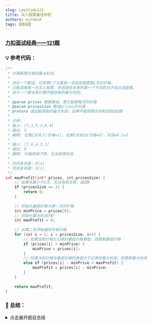 ```yaml
---
slug: LeetCode121
title: 买入股票最佳时机
authors: eurekaX
tags: [数组]
---
```



### <B2>[力扣面试经典——121题](https://leetcode.cn/problems/best-time-to-buy-and-sell-stock/description/?envType=study-plan-v2&envId=top-interview-150 "力扣")</B2>

<!-- truncate -->


### 💡 参考代码：

```c
/**
 * 计算股票交易的最大利润
 * 
 * 给定一个数组，它的第i个元素是一支给定股票第i天的价格。
 * 只能选择某一天买入股票，并选择在未来的某一个不同的日子卖出该股票。
 * 设计一个算法来计算所能获取的最大利润。
 * 
 * @param prices 整数数组，表示股票每天的价格
 * @param pricesSize 数组prices的长度
 * @return 返回能获取的最大利润，如果不能获取任何利润则返回0
 * 
 * 示例:
 * 输入: [7,1,5,3,6,4]
 * 输出: 5
 * 解释: 在第2天买入(价格=1)，在第5天卖出(价格=6)，利润=6-1=5
 * 
 * 输入: [7,6,4,3,1]
 * 输出: 0
 * 解释: 价格持续下跌，无法获得利润
 * 
 * 时间复杂度: O(n)
 * 空间复杂度: O(1)
 */
int maxProfit(int* prices, int pricesSize) {
    // 如果天数少于2天，无法完成交易，返回0
    if (pricesSize <= 1) {
        return 0;
    }
    
    // 初始化最低价格为第一天的价格
    int minPrice = prices[0];
    // 初始化最大利润为0
    int maxProfit = 0;
    
    // 从第二天开始遍历所有价格
    for (int i = 1; i < pricesSize; i++) {
        // 如果当前价格比记录的最低价格更低，则更新最低价格
        if (prices[i] < minPrice) {
            minPrice = prices[i];
        } 
        // 如果当前价格与最低价格的差值大于记录的最大利润，则更新最大利润
        else if (prices[i] - minPrice > maxProfit) {
            maxProfit = prices[i] - minPrice;
        }
    }
    
    return maxProfit;
}
```

### 📖 总结：

<details>
<summary>点击展开题目总结</summary>
# 🤔 买卖股票的最佳时机

---

## 1️⃣ 题目核心信息

🎯 **功能描述**：给定股票价格数组，找出买入和卖出股票能获得的最大利润，只能进行一次交易且卖出日必须在买入日之后

📥 **输入输出**：
- **输入**：int* prices（股票价格数组）, int pricesSize（数组长度）
- **输出**：int（最大利润值，无法获利时返回0）

---

## 2️⃣ 实现原理

💡 **核心思路**：一次遍历动态维护最低买入价格和最大利润

📋 **实现步骤**：
1. 初始化最低价格为第一天价格，最大利润为0
2. 从第二天开始遍历价格数组
3. 若当前价格低于最低价格，则更新最低价格
4. 否则计算当前卖出可得利润，若大于最大利润则更新最大利润
5. 遍历结束返回最大利润

---

## 3️⃣ 关键点解析

原始思路是使用快慢指针枚举所有买入卖出组合，通过两层循环计算每种可能的利润并取最大值。但该方法时间复杂度为O(n²)。最优解通过记录到目前为止的最低价格和最大利润，只需一次遍历就能得到结果，时间复杂度优化为O(n)。

### 🎯 代码技巧
- 使用else if避免不必要的利润计算
- 初始化最低价格为第一个元素，从第二个元素开始遍历
- 利用贪心思想，始终维护到目前为止的最优解

## 4️⃣ 使用场景

### ✅ 适用情况：
- 股票交易利润最大化问题
- 需要找出数组中两个元素的最大正向差值
- 在线算法需要实时更新最优解

### ⚠️ 前提条件：
- 卖出日必须在买入日之后
- 只能进行一次交易
- 数组元素为非负整数

## 5️⃣ 复杂度分析

- ⏱️ 时间复杂度：O(n)，只需遍历数组一次

- 💾 空间复杂度：O(1)，只使用常数个额外变量

## 6️⃣ 注意事项

### 🚩 边界情况：
- 数组长度为0或1时，无法完成交易
- 价格持续下跌时，利润为0
- 数组为空指针的情况

### 💥 易错点：
- 忘记处理数组长度小于2的边界情况
- 错误地允许在买入前卖出
- 没有正确初始化最小价格和最大利润
</details>
